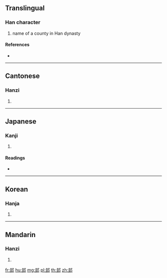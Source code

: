 {{character info/new}}
==Translingual==

===Han character===
{{Han char|rn=163|rad=邑|as=06|sn=9|four=47127|canj=GGNL}}

# name of a county in Han dynasty

====References====
* {{Han ref|kx=1270.100|dkj=39361|dj=1769.120|hdz=63765.120|uh=90BD|ud=37053|bh=D0B8|bd=53432}}

----

==Cantonese==

===Hanzi===
{{yue-hanzi|jyut=gwai1|y=gwai1}}

# {{defn|lang=yue|sort=邑06}}

----

==Japanese==

===Kanji===
{{ja-kanji|grade=|rs=邑06}}

# {{defn|lang=ja|sort=邑06}}

====Readings====
* {{ja-readings|on=[[けい]] (kei), [[け]] (ke)|kun=|nanori=}}

----

==Korean==

===Hanja===
{{ko-hanja|hangeul=규|eumhun=|rv=gyu|mr=kyu|y=kyu}}

# {{defn|lang=ko|sort=邑06}}

----

==Mandarin==

===Hanzi===
{{cmn-hanzi|pin=[[guī]] ([[gui1]])|wg=kuei<sup>1</sup>}}

# {{defn|lang=cmn|sort=邑06}}

[[fr:邽]]
[[hu:邽]]
[[mg:邽]]
[[pl:邽]]
[[th:邽]]
[[zh:邽]]